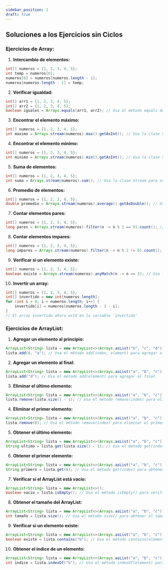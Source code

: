 ```yaml
---
sidebar_position: 1
draft: true
---
```


## Soluciones a los Ejercicios sin Ciclos

### Ejercicios de Array:

1. **Intercambio de elementos:**

```java
int[] numeros = {1, 2, 3, 4, 5};
int temp = numeros[0];
numeros[0] = numeros[numeros.length - 1];
numeros[numeros.length - 1] = temp;
```

2. **Verificar igualdad:**

```java
int[] arr1 = {1, 2, 3, 4, 5};
int[] arr2 = {1, 2, 3, 4, 5};
boolean iguales = Arrays.equals(arr1, arr2); // Usa el método equals de la clase Arrays
```

3. **Encontrar el elemento máximo:**

```java
int[] numeros = {1, 2, 3, 4, 5};
int maximo = Arrays.stream(numeros).max().getAsInt(); // Usa la clase Stream para obtener el máximo
```

4. **Encontrar el elemento mínimo:**

```java
int[] numeros = {1, 2, 3, 4, 5};
int minimo = Arrays.stream(numeros).min().getAsInt(); // Usa la clase Stream para obtener el mínimo
```

5. **Suma de elementos:**

```java
int[] numeros = {1, 2, 3, 4, 5};
int suma = Arrays.stream(numeros).sum(); // Usa la clase Stream para sumar los elementos
```

6. **Promedio de elementos:**

```java
int[] numeros = {1, 2, 3, 4, 5};
double promedio = Arrays.stream(numeros).average().getAsDouble(); // Usa la clase Stream para obtener el promedio
```

7. **Contar elementos pares:**

```java
int[] numeros = {1, 2, 3, 4, 5};
long pares = Arrays.stream(numeros).filter(n -> n % 2 == 0).count(); // Usa la clase Stream para filtrar y contar los pares
```

8. **Contar elementos impares:**

```java
int[] numeros = {1, 2, 3, 4, 5};
long impares = Arrays.stream(numeros).filter(n -> n % 2 != 0).count(); // Usa la clase Stream para filtrar y contar los impares
```

9. **Verificar si un elemento existe:**

```java
int[] numeros = {1, 2, 3, 4, 5};
boolean existe = Arrays.stream(numeros).anyMatch(n -> n == 3); // Usa la clase Stream para verificar la existencia
```

10. **Invertir un array:**

```java
int[] numeros = {1, 2, 3, 4, 5};
int[] invertido = new int[numeros.length];
for (int i = 0; i < numeros.length; i++) {
    invertido[i] = numeros[numeros.length - 1 - i];
}
// El array invertido ahora está en la variable 'invertido'
```

### Ejercicios de ArrayList:

1. **Agregar un elemento al principio:**

```java
ArrayList<String> lista = new ArrayList<>(Arrays.asList("b", "c", "d"));
lista.add(0, "a"); // Usa el método add(index, element) para agregar al principio
```

2. **Agregar un elemento al final:**

```java
ArrayList<String> lista = new ArrayList<>(Arrays.asList("a", "b", "c"));
lista.add("d"); // Usa el método add(element) para agregar al final
```

3. **Eliminar el último elemento:**

```java
ArrayList<String> lista = new ArrayList<>(Arrays.asList("a", "b", "c"));
lista.remove(lista.size() - 1); // Usa el método remove(index) para eliminar el último
```

4. **Eliminar el primer elemento:**

```java
ArrayList<String> lista = new ArrayList<>(Arrays.asList("a", "b", "c"));
lista.remove(0); // Usa el método remove(index) para eliminar el primero
```

5. **Obtener el último elemento:**

```java
ArrayList<String> lista = new ArrayList<>(Arrays.asList("a", "b", "c"));
String ultimo = lista.get(lista.size() - 1); // Usa el método get(index) para obtener el último
```

6. **Obtener el primer elemento:**

```java
ArrayList<String> lista = new ArrayList<>(Arrays.asList("a", "b", "c"));
String primero = lista.get(0); // Usa el método get(index) para obtener el primero
```

7. **Verificar si el ArrayList está vacío:**

```java
ArrayList<String> lista = new ArrayList<>();
boolean vacio = lista.isEmpty(); // Usa el método isEmpty() para verificar si está vacío
```

8. **Obtener el tamaño del ArrayList:**

```java
ArrayList<String> lista = new ArrayList<>(Arrays.asList("a", "b", "c"));
int tamaño = lista.size(); // Usa el método size() para obtener el tamaño
```

9. **Verificar si un elemento existe:**

```java
ArrayList<String> lista = new ArrayList<>(Arrays.asList("a", "b", "c"));
boolean existe = lista.contains("b"); // Usa el método contains(element) para verificar la existencia
```

10. **Obtener el índice de un elemento:**

```java
ArrayList<String> lista = new ArrayList<>(Arrays.asList("a", "b", "c"));
int indice = lista.indexOf("b"); // Usa el método indexOf(element) para obtener el índice
```